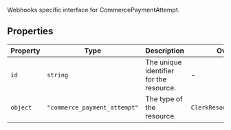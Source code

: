 Webhooks specific interface for CommercePaymentAttempt.

## Properties

| Property                     | Type                         | Description                             | Overrides                  |
| ---------------------------- | ---------------------------- | --------------------------------------- | -------------------------- |
| <a id="id"></a> `id`         | `string`                     | The unique identifier for the resource. | -                          |
| <a id="object"></a> `object` | `"commerce_payment_attempt"` | The type of the resource.               | `ClerkResourceJSON.object` |
